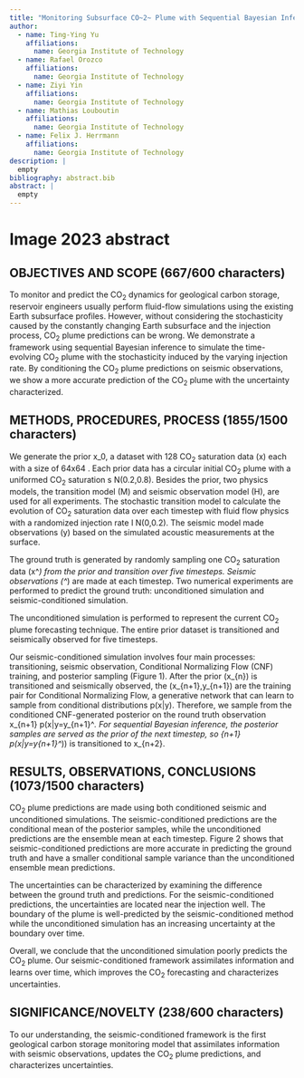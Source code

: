 ```yaml
---
title: "Monitoring Subsurface CO~2~ Plume with Sequential Bayesian Inference"
author:
  - name: Ting-Ying Yu
    affiliations:
      name: Georgia Institute of Technology
  - name: Rafael Orozco
    affiliations:
      name: Georgia Institute of Technology
  - name: Ziyi Yin
    affiliations:
      name: Georgia Institute of Technology
  - name: Mathias Louboutin
    affiliations:
      name: Georgia Institute of Technology
  - name: Felix J. Herrmann
    affiliations:
      name: Georgia Institute of Technology
description: | 
  empty
bibliography: abstract.bib
abstract: |
  empty
---
```


::: hidden
$$
    \newcommand{\pluseq}{\mathrel{+}=}
$$
:::

# Image 2023 abstract

## OBJECTIVES AND SCOPE (667/600 characters)
To monitor and predict the CO~2~ dynamics for geological carbon storage, reservoir engineers usually perform fluid-flow simulations using the existing Earth subsurface profiles. However, without considering the stochasticity caused by the constantly changing Earth subsurface and the injection process, CO~2~ plume predictions can be wrong. We demonstrate a framework using sequential Bayesian inference to simulate the time-evolving CO~2~ plume with the stochasticity induced by the varying injection rate. By conditioning the CO~2~ plume predictions on seismic observations, we show a more accurate prediction of the CO~2~ plume with the uncertainty characterized.

## METHODS, PROCEDURES, PROCESS (1855/1500 characters)
We generate the prior x_0, a dataset with 128 CO~2~ saturation data (x) each with a size of 64x64 . Each prior data has a circular initial CO~2~ plume with a uniformed CO~2~ saturation s \sim N(0.2,0.8). Besides the prior, two physics models, the transition model (M) and seismic observation model (H), are used for all experiments. The stochastic transition model to calculate the evolution of CO~2~ saturation data over each timestep with fluid flow physics with a randomized injection rate I \sim N(0,0.2). The seismic model made observations (y) based on the simulated acoustic measurements at the surface. 

The ground truth is generated by randomly sampling one CO~2~ saturation data (x^*) from the prior and transition over five timesteps. Seismic observations (\mathbf{y}^*) are made at each timestep. Two numerical experiments are performed to predict the ground truth: unconditioned simulation and seismic-conditioned simulation. 

The unconditioned simulation is performed to represent the current CO~2~ plume forecasting technique. The entire prior dataset is transitioned and seismically observed for five timesteps.

Our seismic-conditioned simulation involves four main processes: transitioning, seismic observation, Conditional Normalizing Flow (CNF) training, and posterior sampling (Figure 1). After the prior (x_{n}) is transitioned and seismically observed, the (x_{n+1},y_{n+1}) are the training pair  for Conditional Normalizing Flow, a generative network that can learn to sample from conditional distributions p(x|y). Therefore, we sample from the conditioned CNF-generated posterior on the round truth observation x_{n+1} \sim p(x|y=y_{n+1}^*. For sequential Bayesian inference, the posterior samples are served as the prior of the next timestep, so \mathbf{x}_{n+1} \sim p(x|y=y_{n+1}^*)) is transitioned to x_{n+2}. 

## RESULTS, OBSERVATIONS, CONCLUSIONS (1073/1500 characters)
CO~2~ plume predictions are made using both conditioned seismic and unconditioned simulations. The seismic-conditioned predictions are the conditional mean of the posterior samples, while the unconditioned predictions are the ensemble mean at each timestep. Figure 2 shows that seismic-conditioned predictions are more accurate in predicting the ground truth and have a smaller conditional sample variance than the unconditioned ensemble mean predictions. 

The uncertainties can be characterized by examining the difference between the ground truth and predictions. For the seismic-conditioned predictions, the uncertainties are located near the injection well. The boundary of the plume is well-predicted by the seismic-conditioned method while the unconditioned simulation has an increasing uncertainty at the boundary over time. 

Overall, we conclude that the unconditioned simulation poorly predicts the CO~2~ plume. Our seismic-conditioned framework assimilates information and learns over time, which improves the CO~2~ forecasting and characterizes uncertainties. 

## SIGNIFICANCE/NOVELTY (238/600 characters)
To our understanding, the seismic-conditioned framework is the first geological carbon storage monitoring model that assimilates information with seismic observations, updates the CO~2~ plume predictions, and characterizes uncertainties. 